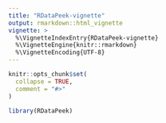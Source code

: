 ```yaml
---
title: "RDataPeek-vignette"
output: rmarkdown::html_vignette
vignette: >
  %\VignetteIndexEntry{RDataPeek-vignette}
  %\VignetteEngine{knitr::rmarkdown}
  %\VignetteEncoding{UTF-8}
---
```


```r
knitr::opts_chunk$set(
  collapse = TRUE,
  comment = "#>"
)
```

```r
library(RDataPeek)
```
